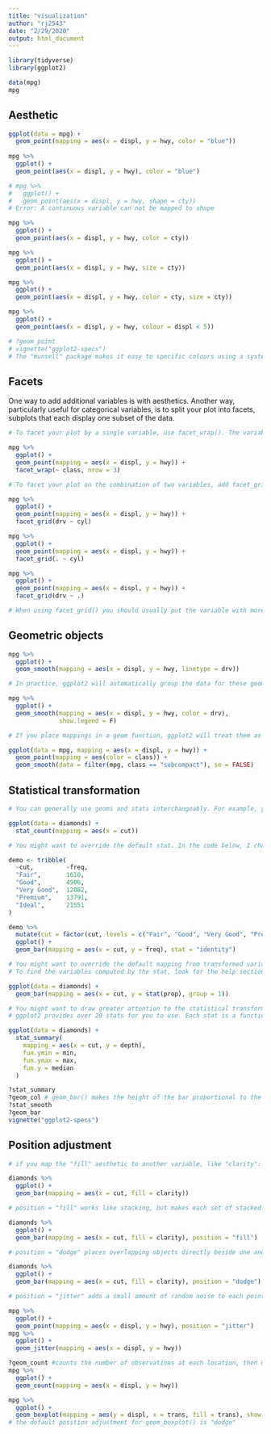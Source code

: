 ```yaml
---
title: "visualization"
author: "rj2543"
date: "2/29/2020"
output: html_document
---
```


```r
library(tidyverse)
library(ggplot2)
```

```r
data(mpg)
mpg
```

## Aesthetic

```r
ggplot(data = mpg) + 
  geom_point(mapping = aes(x = displ, y = hwy, color = "blue"))
  
mpg %>% 
  ggplot() +
  geom_point(aes(x = displ, y = hwy), color = "blue")

# mpg %>% 
#   ggplot() + 
#   geom_point(aes(x = displ, y = hwy, shape = cty))
# Error: A continuous variable can not be mapped to shape

mpg %>% 
  ggplot() +
  geom_point(aes(x = displ, y = hwy, color = cty))

mpg %>% 
  ggplot() +
  geom_point(aes(x = displ, y = hwy, size = cty))

mpg %>% 
  ggplot() +
  geom_point(aes(x = displ, y = hwy, color = cty, size = cty))

mpg %>% 
  ggplot() + 
  geom_point(aes(x = displ, y = hwy, colour = displ < 5))

# ?geom_point
# vignette("ggplot2-specs")
# The "munsell" package makes it easy to specific colours using a system designed by Alfred Munsell. If you invest a little in learning the system, it provides a convenient way of specifying aesthetically pleasing colours.
```

## Facets

One way to add additional variables is with aesthetics. Another way, particularly useful for categorical variables, is to split your plot into facets, subplots that each display one subset of the data.

```r
# To facet your plot by a single variable, use facet_wrap(). The variable that you pass to facet_wrap() should be discrete.

mpg %>% 
  ggplot() + 
  geom_point(mapping = aes(x = displ, y = hwy)) + 
  facet_wrap(~ class, nrow = 3)

# To facet your plot on the combination of two variables, add facet_grid() to your plot call. The first argument of facet_grid() is also a formula. This time the formula should contain two variable names separated by a ~.

mpg %>% 
  ggplot() +
  geom_point(mapping = aes(x = displ, y = hwy)) + 
  facet_grid(drv ~ cyl)

mpg %>% 
  ggplot() +
  geom_point(mapping = aes(x = displ, y = hwy)) + 
  facet_grid(. ~ cyl)

mpg %>% 
  ggplot() +
  geom_point(mapping = aes(x = displ, y = hwy)) + 
  facet_grid(drv ~ .)

# When using facet_grid() you should usually put the variable with more unique levels in the columns.
```

## Geometric objects

```r
mpg %>% 
  ggplot() + 
  geom_smooth(mapping = aes(x = displ, y = hwy, linetype = drv))

# In practice, ggplot2 will automatically group the data for these geoms whenever you map an aesthetic to a discrete variable (as in the linetype example). It is convenient to rely on this feature because the group aesthetic by itself does not add a legend or distinguishing features to the geoms.

mpg %>% 
  ggplot() + 
  geom_smooth(mapping = aes(x = displ, y = hwy, color = drv),
              show.legend = F)

# If you place mappings in a geom function, ggplot2 will treat them as local mappings for the layer. It will use these mappings to extend or overwrite the global mappings for that layer only. This makes it possible to display different aesthetics in different layers.

ggplot(data = mpg, mapping = aes(x = displ, y = hwy)) + 
  geom_point(mapping = aes(color = class)) + 
  geom_smooth(data = filter(mpg, class == "subcompact"), se = FALSE)
```

## Statistical transformation

```r
# You can generally use geoms and stats interchangeably. For example, you can recreate the plot using stat_count() instead of geom_bar().

ggplot(data = diamonds) + 
  stat_count(mapping = aes(x = cut))

# You might want to override the default stat. In the code below, I change the stat of geom_bar() from count (the default) to identity. This lets me map the height of the bars to the raw values of a y variable. Unfortunately when people talk about bar charts casually, they might be referring to this type of bar chart, where the height of the bar is already present in the data, or the previous bar chart where the height of the bar is generated by counting rows.

demo <- tribble(
  ~cut,         ~freq,
  "Fair",       1610,
  "Good",       4906,
  "Very Good",  12082,
  "Premium",    13791,
  "Ideal",      21551
)

demo %>% 
  mutate(cut = factor(cut, levels = c("Fair", "Good", "Very Good", "Premium", "Ideal"))) %>% 
  ggplot() +
  geom_bar(mapping = aes(x = cut, y = freq), stat = "identity")

# You might want to override the default mapping from transformed variables to aesthetics. For example, you might want to display a bar chart of proportion, rather than count.
# To find the variables computed by the stat, look for the help section titled “computed variables”.

ggplot(data = diamonds) + 
  geom_bar(mapping = aes(x = cut, y = stat(prop), group = 1))

# You might want to draw greater attention to the statistical transformation in your code. For example, you might use stat_summary(), which summarises the y values for each unique x value, to draw attention to the summary that you’re computing.
# ggplot2 provides over 20 stats for you to use. Each stat is a function, so you can get help in the usual way, e.g. ?stat_bin. To see a complete list of stats, try the ggplot2 cheatsheet.

ggplot(data = diamonds) + 
  stat_summary(
    mapping = aes(x = cut, y = depth),
    fun.ymin = min,
    fun.ymax = max,
    fun.y = median
  )

?stat_summary
?geom_col # geom_bar() makes the height of the bar proportional to the number of cases in each group (or if the weight aesthetic is supplied, the sum of the weights). If you want the heights of the bars to represent values in the data, use geom_col() instead. geom_bar() uses stat_count() by default: it counts the number of cases at each x position. geom_col() uses stat_identity(): it leaves the data as is.
?stat_smooth
?geom_bar
vignette("ggplot2-specs")
```

## Position adjustment

```r
# if you map the "fill" aesthetic to another variable, like "clarity": the bars are automatically stacked. Each colored rectangle represents a combination of cut and clarity.

diamonds %>% 
  ggplot() + 
  geom_bar(mapping = aes(x = cut, fill = clarity))

# position = "fill" works like stacking, but makes each set of stacked bars the same height. This makes it easier to compare proportions across groups.

diamonds %>% 
  ggplot() + 
  geom_bar(mapping = aes(x = cut, fill = clarity), position = "fill")

# position = "dodge" places overlapping objects directly beside one another. This makes it easier to compare individual values.

diamonds %>% 
  ggplot() + 
  geom_bar(mapping = aes(x = cut, fill = clarity), position = "dodge")

# position = "jitter" adds a small amount of random noise to each point. This spreads the points out because no two points are likely to receive the same amount of random noise.

mpg %>% 
  ggplot() + 
  geom_point(mapping = aes(x = displ, y = hwy), position = "jitter")
mpg %>% 
  ggplot() +
  geom_jitter(mapping = aes(x = displ, y = hwy))

?geom_count #counts the number of observations at each location, then maps the count to point area. It useful when you have discrete data and overplotting.
mpg %>% 
  ggplot() +
  geom_count(mapping = aes(x = displ, y = hwy))

mpg %>% 
  ggplot() +
  geom_boxplot(mapping = aes(y = displ, x = trans, fill = trans), show.legend = F, position = "dodge")
# the default position adjustment for geom_boxplot() is "dodge"
```

